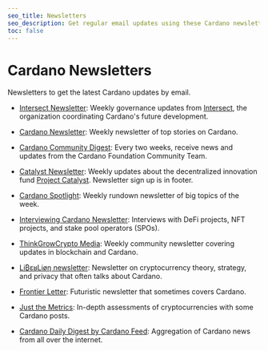 ```yaml
---
seo_title: Newsletters
seo_description: Get regular email updates using these Cardano newsletters and stay informed with the latest Cardano updates, releases, and news.
toc: false
---
```


# Cardano Newsletters

Newsletters to get the latest Cardano updates by email.

- [Intersect Newsletter](https://www.intersectmbo.org/news)<OS repoURL="https://github.com/IntersectMBO" />: Weekly governance updates from [Intersect](https://www.intersectmbo.org/), the organization coordinating Cardano's future development.

- [Cardano Newsletter](https://www.cardanonewsletter.com/): Weekly newsletter of top stories on Cardano.
- [Cardano Community Digest](https://cardano.org/newsletter/)<OS repoURL="https://github.com/cardano-foundation" />: Every two weeks, receive news and updates from the Cardano Foundation Community Team.

- [Catalyst Newsletter](https://projectcatalyst.io/news)<OS repoURL="https://github.com/Project-Catalyst" />: Weekly updates about the decentralized innovation fund [Project Catalyst](https://projectcatalyst.io/). Newsletter sign up is in footer.

- [Cardano Spotlight](https://cardanospot.io/landing)<OS repoURL="https://github.com/emurgo" />: Weekly rundown newsletter of big topics of the week.

- [Interviewing Cardano Newsletter](https://medium.com/@patryk_karter): Interviews with DeFi projects, NFT projects, and stake pool operators (SPOs).

- [ThinkGrowCrypto Media](https://tgcmedia.beehiiv.com/): Weekly community newsletter covering updates in blockchain and Cardano.

- [Li₿εʁLiøη newsletter](https://liberlion.medium.com/): Newsletter on cryptocurrency theory, strategy, and privacy that often talks about Cardano.

- [Frontier Letter](https://frontierletter.substack.com/): Futuristic newsletter that sometimes covers Cardano.

- [Just the Metrics](https://justthemetrics.beehiiv.com/): In-depth assessments of cryptocurrencies with some Cardano posts.

- [Cardano Daily Digest by Cardano Feed](https://cardano.beehiiv.com/): Aggregation of Cardano news from all over the internet.
